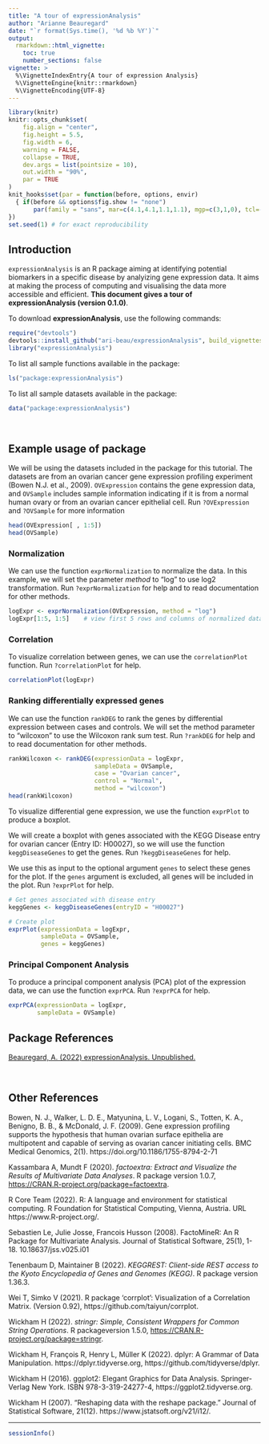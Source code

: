 ```yaml
---
title: "A tour of expressionAnalysis"
author: "Arianne Beauregard"
date: "`r format(Sys.time(), '%d %b %Y')`"
output: 
  rmarkdown::html_vignette:
    toc: true
    number_sections: false
vignette: >
  %\VignetteIndexEntry{A tour of expression Analysis}
  %\VignetteEngine{knitr::rmarkdown}
  %\VignetteEncoding{UTF-8}
---
```


```r
library(knitr)
knitr::opts_chunk$set(
	fig.align = "center",
	fig.height = 5.5,
	fig.width = 6,
	warning = FALSE,
	collapse = TRUE,
	dev.args = list(pointsize = 10),
	out.width = "90%",
	par = TRUE
)
knit_hooks$set(par = function(before, options, envir)
  { if(before && options$fig.show != "none") 
       par(family = "sans", mar=c(4.1,4.1,1.1,1.1), mgp=c(3,1,0), tcl=-0.5)
})
set.seed(1) # for exact reproducibility
```
       
## Introduction

`expressionAnalysis` is an R package aiming at identifying potential biomarkers
in a specific disease by analyizing gene expression data. It aims at making the
process of computing and visualising the data more accessible and efficient. 
**This document gives a tour of expressionAnalysis (version 0.1.0)**. 

To download **expressionAnalysis**, use the following commands:

```r
require("devtools")
devtools::install_github("ari-beau/expressionAnalysis", build_vignettes = TRUE)
library("expressionAnalysis")
```

To list all sample functions available in the package:
```r
ls("package:expressionAnalysis")
```


To list all sample datasets available in the package:
```r
data("package:expressionAnalysis")
```


<br>

## Example usage of package

We will be using the datasets included in the package for this tutorial.
The datasets are from an ovarian cancer gene expression profiling experiment 
(Bowen N.J. et al., 2009). 
`OVExpression` contains the gene expression data, and `OVSample` includes 
sample information indicating if it is from a normal human ovary or from an 
ovarian cancer epithelial cell. Run `?OVExpression` and `?OVSample` for more
information
```r
head(OVExpression[ , 1:5])
head(OVSample)
```


### Normalization
We can use the function `exprNormalization` to normalize the data. In this
example, we will set the parameter *method* to "log" to use log2 transformation.
Run `?exprNormalization` for help and to read documentation for other methods. 
```r
logExpr <- exprNormalization(OVExpression, method = "log")
logExpr[1:5, 1:5]    # view first 5 rows and columns of normalized data
```


### Correlation
To visualize correlation between genes, we can use the `correlationPlot` 
function. Run `?correlationPlot` for help.
```r
correlationPlot(logExpr)
```



### Ranking differentially expressed genes
We can use the function `rankDEG` to rank the genes by differential expression 
between cases and controls. We will set the method parameter to "wilcoxon" to
use the Wilcoxon rank sum test. Run `?rankDEG` for help and  to read 
documentation for other methods.  
```r
rankWilcoxon <- rankDEG(expressionData = logExpr,
                        sampleData = OVSample,
                        case = "Ovarian cancer",                     
                        control = "Normal",
                        method = "wilcoxon")
head(rankWilcoxon)
```



To visualize differential gene expression, we use the function `exprPlot` to 
produce a boxplot. 

We will create a boxplot with genes associated with the KEGG 
Disease entry for ovarian cancer (Entry ID: H00027), so we will use the function
`keggDiseaseGenes` to get the genes. Run `?keggDiseaseGenes` for help.

We use this as input to the optional argument `genes` to select these genes for
the plot. If the `genes` argument is excluded, all genes will be included in the
plot. Run `?exprPlot` for help.
```r
# Get genes associated with disease entry
keggGenes <- keggDiseaseGenes(entryID = "H00027")

# Create plot
exprPlot(expressionData = logExpr, 
         sampleData = OVSample, 
         genes = keggGenes)
```


### Principal Component Analysis
To produce a principal component analysis (PCA) plot of the expression data, we can 
use the function `exprPCA`. Run `?exprPCA` for help.
```r
exprPCA(expressionData = logExpr, 
        sampleData = OVSample)
```



## Package References

[Beauregard, A. (2022) expressionAnalysis. Unpublished.](https://github.com/ari-beau/expressionAnalysis)

<br>

## Other References

Bowen, N. J., Walker, L. D. E., Matyunina, L. V., Logani, S., Totten, K. A., Benigno, B. B., & McDonald, J. F. (2009). Gene expression profiling supports the hypothesis that human ovarian surface epithelia are multipotent and capable of serving as ovarian cancer initiating cells. BMC Medical Genomics, 2(1). https://doi.org/10.1186/1755-8794-2-71

Kassambara A, Mundt F (2020). _factoextra: Extract and Visualize the Results of Multivariate
Data Analyses_. R package version 1.0.7, <https://CRAN.R-project.org/package=factoextra>.

R Core Team (2022). R: A language and environment for statistical computing. R Foundation for
Statistical Computing, Vienna, Austria. URL https://www.R-project.org/.

Sebastien Le, Julie Josse, Francois Husson (2008). FactoMineR: An R Package
for Multivariate Analysis. Journal of Statistical Software, 25(1), 1-18.
10.18637/jss.v025.i01

Tenenbaum D, Maintainer B (2022). _KEGGREST: Client-side REST access to the
Kyoto Encyclopedia of Genes and Genomes (KEGG)_. R package version 1.36.3.

Wei T, Simko V (2021). R package ‘corrplot’: Visualization of a Correlation Matrix. (Version 0.92), https://github.com/taiyun/corrplot.

Wickham H (2022). _stringr: Simple, Consistent Wrappers for Common String
Operations_. R packageversion 1.5.0, <https://CRAN.R-project.org/package=stringr>.

Wickham H, François R, Henry L, Müller K (2022). dplyr: A Grammar of Data Manipulation. https://dplyr.tidyverse.org, https://github.com/tidyverse/dplyr.

Wickham H (2016). ggplot2: Elegant Graphics for Data Analysis. Springer-Verlag New York. ISBN 978-3-319-24277-4, https://ggplot2.tidyverse.org.

Wickham H (2007). “Reshaping data with the reshape package.” Journal of Statistical Software, 21(12). https://www.jstatsoft.org/v21/i12/.

----

```r
sessionInfo()
```
